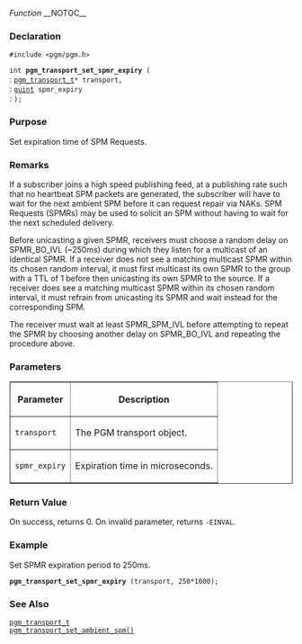 ﻿''Function''
__NOTOC__
=== Declaration ===
<tt>#include <pgm/pgm.h></tt>

<tt>int '''pgm_transport_set_spmr_expiry''' (</tt><br>
: <tt>[[OpenPGM C Reference/pgm_transport_t|pgm_transport_t]]*     transport,</tt><br>
: <tt>[http://library.gnome.org/devel/glib/stable/glib-Basic-Types.html#guint guint]                     spmr_expiry</tt><br>
: <tt>);</tt>

=== Purpose ===
Set expiration time of SPM Requests.

=== Remarks ===
If a subscriber joins a high speed publishing feed, at a publishing rate such that no heartbeat SPM packets are generated, the subscriber will have to wait for the next ambient SPM before it can request repair via NAKs. SPM Requests (SPMRs) may be used to solicit an SPM without having to wait for the next scheduled delivery.

Before unicasting a given SPMR, receivers must choose a random delay on SPMR_BO_IVL (~250ms) during which they listen for a multicast of an identical SPMR.  If a receiver does not see a matching multicast SPMR within its chosen random interval, it must first multicast its own SPMR to the group with a TTL of 1 before then unicasting its own SPMR to the source.  If a receiver does see a matching multicast SPMR within its chosen random interval, it must refrain from unicasting its SPMR and wait instead for the corresponding SPM.

The receiver must wait at least SPMR_SPM_IVL before attempting to repeat the SPMR by choosing another delay on SPMR_BO_IVL and repeating the procedure above.

=== Parameters ===
<table border="1" cellpadding="5" cellspacing="0">
<tr>
<th>Parameter</th>
<th>Description</th>
</tr>
<tr>
<td><tt>transport</tt></td>
<td>The PGM transport object.</td>
</tr><tr>
<td><tt>spmr_expiry</tt></td>
<td>Expiration time in microseconds.</td>
</tr>
</table>


=== Return Value ===
On success, returns 0.  On invalid parameter, returns <tt>-EINVAL</tt>.

=== Example ===
Set SPMR expiration period to 250ms.

 '''pgm_transport_set_spmr_expiry''' (transport, 250*1000);

=== See Also ===
<tt>[[OpenPGM C Reference/pgm_transport_t|pgm_transport_t]]</tt><br>
<tt>[[OpenPGM C Reference/pgm_transport_set_ambient_spm()|pgm_transport_set_ambient_spm()]]</tt>

